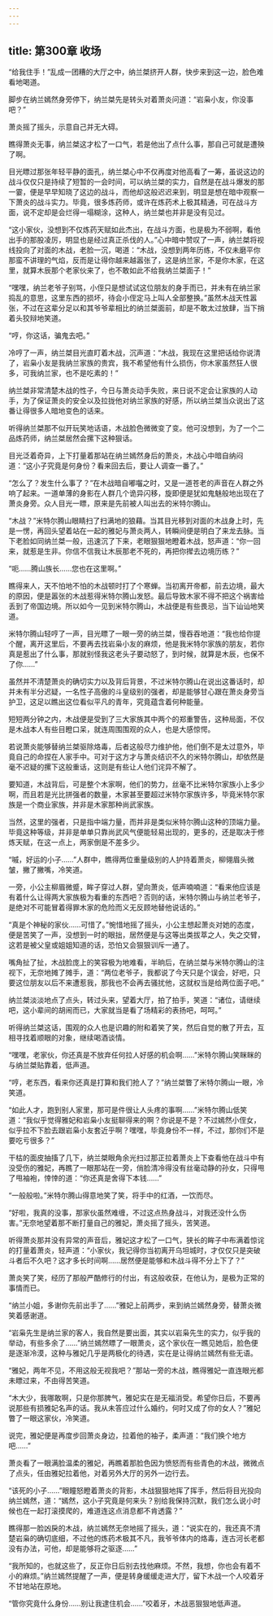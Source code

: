```yaml
---
---
---
```

title: 第300章 收场
---



“给我住手！”乱成一团糟的大厅之中，纳兰桀挤开人群，快步来到这一边，脸色难看地喝道。

脚步在纳兰嫣然身旁停下，纳兰桀先是转头对着萧炎问道：“岩枭小友，你没事吧？”

萧炎摇了摇头，示意自己并无大碍。

瞧得萧炎无事，纳兰桀这才松了一口气，若是他出了点什么事，那自己可就是遭殃了啊。

目光瞟过那张年轻平静的面孔，纳兰桀心中不仅再度对他高看了一筹，虽说这边的战斗仅仅只是持续了短暂的一会时间，可以纳兰桀的实力，自然是在战斗爆发的那一霎，便是早早知晓了这边的战斗，而他却这般迟迟来到，明显是想在暗中观察一下萧炎的战斗实力。毕竟，很多炼药师，或许在炼药术上极其精通，可在战斗方面，说不定却是会烂得一塌糊涂，这种人，纳兰桀也并非是没有见过。

“这小家伙，没想到不仅炼药天赋如此杰出，在战斗方面，也是极为不弱啊，看他出手的那股凌厉，明显也是经过真正杀伐的人。”心中暗中赞叹了一声，纳兰桀将视线投向了对面的木战，老脸一沉，喝道：“木战，没想到两年历练，不仅未磨平你那蛮不讲理的气焰，反而是让得你越来越嚣张了，这是纳兰家，不是你木家，在这里，就算木辰那个老家伙来了，也不敢如此不给我纳兰桀面子！”

“嘿嘿，纳兰老爷子别骂，小侄只是想试试这位朋友的身手而已，并未有在纳兰家捣乱的意思，这里东西的损坏，待会小侄定马上叫人全部整换。”虽然木战天性嚣张，不过在这辈分足以和其爷爷辈相比的纳兰桀面前，却是不敢太过放肆，当下捎着头狡辩地笑道。

“哼，你这话，骗鬼去吧。”

冷哼了一声，纳兰桀目光直盯着木战，沉声道：“木战，我现在这里把话给你说清了，岩枭小友是我纳兰家族的贵宾，我不希望他有什么损伤，你木家虽然狂人很多，可我纳兰家，也不是吃素的！”

纳兰桀非常清楚木战的性子，今日与萧炎动手失败，来日说不定会让家族的人动手，为了保证萧炎的安全以及拉拢他对纳兰家族的好感，所以纳兰桀当众说出了这番让得很多人暗地变色的话来。

听得纳兰桀那不似开玩笑地话语，木战脸色微微变了变。他可没想到，为了一个二品炼药师，纳兰桀居然会摞下这种狠话。

目光泛着奇异，上下打量着那站在纳兰嫣然身后的萧炎，木战心中暗自纳闷道：“这小子究竟是何身份？看来回去后，要让人调查一番了。”

“怎么了？发生什么事了？”在木战暗自嘟囓之时，又是一道苍老的声音在人群之外响了起来。一道单薄的身影在人群几个诡异闪移，旋即便是犹如鬼魅般地出现在了萧炎身旁。众人目光一瞟，原来是先前被人叫出去的米特尔腾山。

“木战？”米特尔腾山眼睛扫了扫满地的狼藉。当其目光移到对面的木战身上时，先是一愣，再回头望着站在一起的雅妃与萧炎两人，转瞬间便是明白了来龙去脉。当下老脸如同纳兰桀一般，迅速沉了下来，老眼狠狠地瞪着木战，怒声道：“你一回来，就惹是生非。你信不信我让木辰那老不死的，再把你撵去边境历练？”

“呃……腾山族长……您也在这里啊。”

瞧得来人，天不怕地不怕的木战顿时打了个寒蝉。当初离开帝都，前去边境，最大的原因，便是嚣张的木战惹得米特尔腾山发怒。最后导致木家不得不把这个祸害给丢到了帝国边境。所以如今一见到米特尔腾山，木战便是有些畏忌，当下讪讪地笑道。

米特尔腾山轻哼了一声，目光瞟了一眼一旁的纳兰桀，慢吞吞地道：“我也给你提个醒，离开这里后，不要再去找岩枭小友的麻烦，他是我米特尔家族的朋友，若你真是惹出了什么事，那就别怪我这老头子要动怒了，到时候，就算是木辰，也保不了你……”

虽然并不清楚萧炎的确切实力以及背后背景，不过米特尔腾山在说出这番话时，却并未有半分迟疑，一名性子高傲的斗皇级别的强者，却是能够甘心跟在萧炎身旁当护卫，这足以瞧出这位看似平凡的青年，究竟蕴含着何种能量。

短短两分钟之内，木战便是受到了三大家族其中两个的郑重警告，这种局面，不仅是木战本人有些目瞪口呆，就连周围围观的众人，也是大感惊愕。

若说萧炎能够替纳兰桀驱除烙毒，后者这般尽力维护他，他们倒不是太过意外，毕竟自己的命捏在人家手中。可对于这方才与萧炎结识不久的米特尔腾山，却依然是毫不迟疑的摞下这般重话，这则是有些让人他们诧异不解了。

要知道，木战背后，可是整个木家啊，他们的势力，丝毫不比米特尔家族小上多少啊，而且若是光比拼强者的数量，木家甚至要超过米特尔家族许多，毕竟米特尔家族是一个商业家族，并非是木家那种尚武家族。

当然，这里的强者，只是指中端力量，而并非是类似米特尔腾山这种的顶端力量。毕竟这种等级，并非是单单只靠尚武风气便能轻易出现的，更多的，还是取决于修炼天赋，在这一点上，两家倒是不差多少。

“嘁，好运的小子……”人群中，瞧得两位重量级别的人护持着萧炎，柳翎眉头微皱，撇了撇嘴，冷笑道。

一旁，小公主柳眉微蹙，眸子穿过人群，望向萧炎，低声喃喃道：“看来他应该是有着什么让得两大家族极为看重的东西吧？否则的话，米特尔腾山与纳兰老爷子，是绝对不可能冒着得罪木家的危险而义无反顾地替他说话的。”

“真是个神秘的家伙……可惜了。”惋惜地摇了摇头，小公主想起萧炎对她的态度，便是苦笑了一声，没想到一时的眼拙，居然便是与这等出类拔萃之人，失之交臂，这若是被父皇或姐姐知道的话，恐怕又会狠狠训斥一通了。

嘴角扯了扯，木战脸庞上的笑容极为地难看，半晌后，在纳兰桀与米特尔腾山的注视下，无奈地摊了摊手，道：“两位老爷子，我都说了今天只是个误会，好吧，只要这位朋友以后不来遭惹我，那我也不会再去骚扰他，这就权当是给两位面子吧。”

纳兰桀淡淡地点了点头，转过头来，望着大厅，拍了拍手，笑道：“诸位，请继续吧，这小辈间的胡闹而已，大家就当是看了场精彩的表扬吧，呵呵。”

听得纳兰桀这话，围观的众人也是识趣的附和着笑了笑，然后自觉的散了开去，互相寻找着顺眼的对象，继续喝酒谈情。

“嘿嘿，老家伙，你还真是不放弃任何拉人好感的机会啊……”米特尔腾山笑眯眯的与纳兰桀贴靠着，低声道。

“哼，老东西，看来你还真是打算和我们抢人了？”纳兰桀瞥了米特尔腾山一眼，冷笑道。

“如此人才，跑到别人家里，那可是件很让人头疼的事啊……”米特尔腾山低笑道：“我似乎觉得雅妃和岩枭小友挺聊得来的啊？你说是不是？不过嫣然小侄女，似乎拉不下脸去跟岩枭小友套近乎啊？嘿嘿，毕竟身份不一样，不过，那你们不是要吃亏很多？”

干枯的面皮抽搐了几下，纳兰桀眼角余光扫过那正拉着萧炎上下查看他在战斗中有没受伤的雅妃，再瞧了一眼那站在一旁，俏脸清冷得没有丝毫动静的孙女，只得甩了甩袖袍，悻悻的道：“你还真是舍得下本钱……”

“一般般啦。”米特尔腾山得意地笑了笑，将手中的红酒，一饮而尽。

“好啦，我真的没事，那家伙虽然难缠，不过这点热身战斗，对我还没什么伤害。”无奈地望着那不断打量自己的雅妃，萧炎摇了摇头，苦笑道。

听得萧炎那并没有异常的声音后，雅妃这才松了一口气，狭长的眸子中布满着惊诧的打量着萧炎，轻声道：“小家伙，我记得你当初离开乌坦城时，才仅仅只是突破斗者后不久吧？这才多长时间啊……居然便是能够和木战斗得不分上下了？”

萧炎笑了笑，经历了那般严酷修行的付出，有这般收获，在他认为，是极为正常的事情而已。

“纳兰小姐，多谢你先前出手了……”雅妃上前两步，来到纳兰嫣然身旁，替萧炎微笑着感谢道。

“岩枭先生是纳兰家的客人，我自然是要出面，其实以岩枭先生的实力，似乎我的举动，有些多余了……”纳兰嫣然瞟了一眼萧炎，这个家伙在一瞧见她后，脸色便是逐渐冷漠，这种与雅妃几乎是两极化的待遇，实在是让得纳兰嫣然有些无语。

“雅妃，两年不见，不用这般无视我吧？”那站一旁的木战，瞧得雅妃一直连眼光都未瞟过来，不由得苦笑道。

“木大少，我哪敢啊，只是你那脾气，雅妃实在是无福消受。希望你日后，不要再说那些有损雅妃名声的话。我从未答应过什么婚约，何时又成了你的女人？”雅妃瞥了一眼这家伙，冷笑道。

说完，雅妃便是再度步回萧炎身边，拉着他的袖子，柔声道：“我们换个地方吧……”

萧炎看了一眼满脸温柔的雅妃，再瞧着那脸色因为愤怒而有些青色的木战，微微点了点头，任由雅妃拉着他，对着另外大厅的另外一边行去。

“该死的小子……”眼瞳怒瞪着萧炎的背影，木战狠狠地挥了挥手，然后将目光投向纳兰嫣然，道：“嫣然，这小子究竟是何来头？别给我保持沉默，我们怎么说小时候也在一起打滚摸爬的，难道连这点消息都不肯透露？”

瞧得那一脸凶戾的木战，纳兰嫣然无奈地摇了摇头，道：“说实在的，我还真不清楚岩枭的确切底细，不过他的炼药术极其不凡，我爷爷体内的烙毒，连古河长老都没有办法，可他，却是能够将之驱逐……”

“我所知的，也就这些了，反正你日后别去找他麻烦。不然，我想，你也会有着不小的麻烦。”纳兰嫣然提醒了一声，便是转身缓缓走进大厅，留下木战一个人咬着牙不甘地站在原地。

“管你究竟什么身份……别让我逮住机会……”咬着牙，木战恶狠狠地低声道。